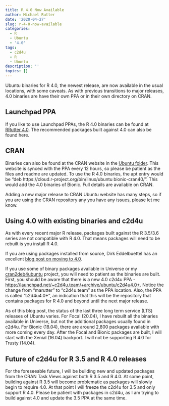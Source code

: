 ```yaml
---
title: R 4.0 Now Available
author: Michael Rutter
date: '2020-04-27'
slug: r-4-0-now-available
categories:
  - R
  - Ubuntu
  - '4.0'
tags:
  - c2d4u
  - R
  - Ubuntu
description: ''
topics: []
---
```


Ubuntu binaries for R 4.0, the newest release, are now available in the usual locations, with some caveats.  As with previous transitions to major releases, 4.0 binaries are have their own PPA or in their own directory on CRAN.

## Launchpad PPA

If you like to use Launchpad PPAs, the R 4.0 binaries can be found at [RRutter 4.0](https://launchpad.net/~marutter/+archive/ubuntu/rrutter4.0).  The recommended packages built against 4.0 can also be found here.

## CRAN

Binaries can also be found at the CRAN website in the [Ubuntu folder](https://cran.r-project.org/bin/linux/ubuntu/).  This website is synced with the PPA every 12 hours, so please be patient as the files and readme are updated.  To use the R 4.0 binaries, the apt entry would be "deb https://cloud.r-project.org/bin/linux/ubuntu bionic-cran40/".  This would add the 4.0 binaries of Bionic.  Full details are available on CRAN.

Adding a new major release to CRAN Ubuntu website has many steps, so if you are using the CRAN repository any you have any issues, please let me know.

## Using 4.0 with existing binaries and c2d4u

As with every recent major R release, packages built against the R 3.5/3.6 series are not compatible with R 4.0.  That means packages will need to be rebuilt is you install R 4.0.

If you are using packages installed from source, Dirk Eddelbuettel has an excellent [blog post on moving to 4.0](http://dirk.eddelbuettel.com/blog/2020/04/26/#026_upgrade_to_R400).

If you use some of binary packages available in Universe or my [cran2deb4ubuntu](https://launchpad.net/~marutter/+archive/ubuntu/c2d4u3.5) project, you will need to patient as the binaries are built.  First, you should be aware that there is a new 4.0 c2d4u PPA - [https://launchpad.net/~c2d4u.team/+archive/ubuntu/c2d4u4.0+](https://launchpad.net/~c2d4u.team/+archive/ubuntu/c2d4u4.0+).  Notice the change from "marutter" to "c2d4u.team" as the PPA location.  Also, the PPA is called "c2d4u4.0+", an indication that this will be the repository that contains packages for R 4.0  and beyond until the next major release.

As of this blog post, the status of the last three long term service (LTS) releases of Ubuntu varies.  For Focal (20.04), I have rebuilt all the binaries available in Universe, but not the additional packages usually found in c2d4u.  For Bionic (18.04), there are around 2,800 packages available with more coming every day.  After the Focal and Bionic packages are built, I will start with the Xenial (16.04) backport.  I will not be supporting R 4.0 for Trusty (14.04).

## Future of c2d4u for R 3.5 and R 4.0 releases

For the foreseeable future, I will be building new and updated packages from the CRAN Task Views against both R 3.5 and R 4.0.  At some point, building against R 3.5 will become problematic as packages will slowly begin to require 4.0.  At that point I will freeze the c2d4u for 3.5 and only support R 4.0.  Please be patient with packages in c2d4u, as I am trying to build against 4.0 and update the 3.5 PPA at the same time.


